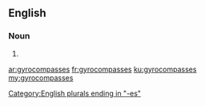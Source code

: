 ==English==

===Noun===
{{head|en|plural}}

# {{plural of|gyrocompass|lang=en|nocat=1}}

[[Category:English plurals ending in "-es"]]

[[ar:gyrocompasses]]
[[fr:gyrocompasses]]
[[ku:gyrocompasses]]
[[my:gyrocompasses]]